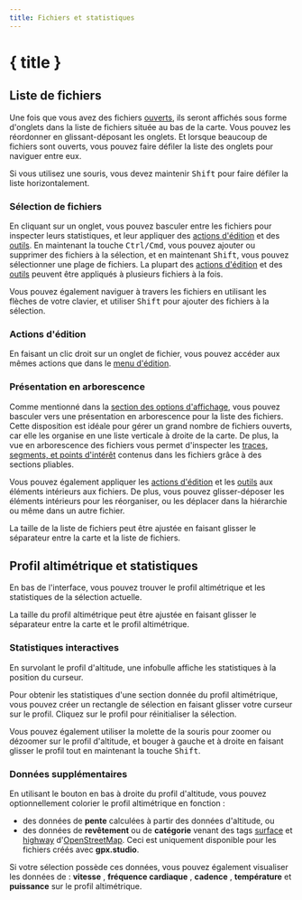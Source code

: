 ```yaml
---
title: Fichiers et statistiques
---
```


<script lang="ts">

    let gpxStatistics = writable(exampleGPXFile.getStatistics());
    let slicedGPXStatistics = writable(undefined);
    let additionalDatasets = writable(['speed', 'atemp']);
    let elevationFill = writable<'slope' | 'surface' | undefined>(undefined);
</script>

# { title }

## Liste de fichiers

Une fois que vous avez des fichiers [ouverts](./menu/file), ils seront affichés sous forme d'onglets dans la liste de fichiers située au bas de la carte.
Vous pouvez les réordonner en glissant-déposant les onglets.
Et lorsque beaucoup de fichiers sont ouverts, vous pouvez faire défiler la liste des onglets pour naviguer entre eux.

<DocsNote>

Si vous utilisez une souris, vous devez maintenir <kbd>Shift</kbd> pour faire défiler la liste horizontalement.

</DocsNote>

### Sélection de fichiers

En cliquant sur un onglet, vous pouvez basculer entre les fichiers pour inspecter leurs statistiques, et leur appliquer des [actions d'édition](./menu/edit) et des [outils](./toolbar).
En maintenant la touche <kbd>Ctrl/Cmd</kbd>, vous pouvez ajouter ou supprimer des fichiers à la sélection, et en maintenant <kbd>Shift</kbd>, vous pouvez sélectionner une plage de fichiers.
La plupart des [actions d'édition](./menu/edit) et des [outils](./toolbar) peuvent être appliqués à plusieurs fichiers à la fois.

<DocsNote>

Vous pouvez également naviguer à travers les fichiers en utilisant les flèches de votre clavier, et utiliser <kbd>Shift</kbd> pour ajouter des fichiers à la sélection.

</DocsNote>

### Actions d'édition

En faisant un clic droit sur un onglet de fichier, vous pouvez accéder aux mêmes actions que dans le [menu d'édition](./menu/edit).

### Présentation en arborescence

Comme mentionné dans la [section des options d'affichage](./menu/view), vous pouvez basculer vers une présentation en arborescence pour la liste des fichiers.
Cette disposition est idéale pour gérer un grand nombre de fichiers ouverts, car elle les organise en une liste verticale à droite de la carte.
De plus, la vue en arborescence des fichiers vous permet d'inspecter les [traces, segments, et points d'intérêt](./gpx) contenus dans les fichiers grâce à des sections pliables.

Vous pouvez également appliquer les [actions d'édition](./menu/edit) et les [outils](./toolbar) aux éléments intérieurs aux fichiers.
De plus, vous pouvez glisser-déposer les éléments intérieurs pour les réorganiser, ou les déplacer dans la hiérarchie ou même dans un autre fichier.

<DocsNote>

La taille de la liste de fichiers peut être ajustée en faisant glisser le séparateur entre la carte et la liste de fichiers.

</DocsNote>

## Profil altimétrique et statistiques

En bas de l'interface, vous pouvez trouver le profil altimétrique et les statistiques de la sélection actuelle.

<DocsNote>

La taille du profil altimétrique peut être ajustée en faisant glisser le séparateur entre la carte et le profil altimétrique.

</DocsNote>

### Statistiques interactives

En survolant le profil d'altitude, une infobulle affiche les statistiques à la position du curseur.

Pour obtenir les statistiques d'une section donnée du profil altimétrique, vous pouvez créer un rectangle de sélection en faisant glisser votre curseur sur le profil.
Cliquez sur le profil pour réinitialiser la sélection.

Vous pouvez également utiliser la molette de la souris pour zoomer ou dézoomer sur le profil d'altitude, et bouger à gauche et à droite en faisant glisser le profil tout en maintenant la touche <kbd>Shift</kbd>.

<div class="h-48 w-full">
    <ElevationProfile
        {gpxStatistics}
        {slicedGPXStatistics}
        additionalDatasets={$additionalDatasets}
        elevationFill={$elevationFill}
    />
</div>
<div class="flex flex-col items-center -mt-6">
    <div class="h-10 w-fit">
        <GPXStatistics
            {gpxStatistics}
            {slicedGPXStatistics}
            panelSize={120}
            orientation={'horizontal'}
        />
    </div>
</div>

### Données supplémentaires

En utilisant le bouton <kbd><ChartNoAxesColumn size="16" class="inline-block" style="margin-bottom: 2px"/></kbd> en bas à droite du profil d'altitude, vous pouvez optionnellement colorier le profil altimétrique en fonction :

- des données de **pente** calculées à partir des données d'altitude, ou
- des données de **revêtement** ou de **catégorie** venant des tags <a href="https://wiki.openstreetmap.org/wiki/Key:surface" target="_blank">surface</a> et <a href="https://wiki.openstreetmap.org/wiki/Key:highway" target="_blank">highway</a> d'<a href="https://www.openstreetmap.org/" target="_blank">OpenStreetMap</a>.
  Ceci est uniquement disponible pour les fichiers créés avec **gpx.studio**.

Si votre sélection possède ces données, vous pouvez également visualiser les données de : **vitesse** , **fréquence cardiaque** , **cadence** , **température** et **puissance** sur le profil altimétrique.
